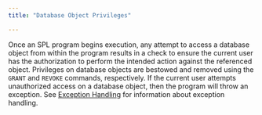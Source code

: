 ```yaml
---
title: "Database Object Privileges"

---
```


<div id="database_object_privileges" class="registered_link"></div>

Once an SPL program begins execution, any attempt to access a database object from within the program results in a check to ensure the current user has the authorization to perform the intended action against the referenced object. Privileges on database objects are bestowed and removed using the `GRANT` and `REVOKE` commands, respectively. If the current user attempts unauthorized access on a database object, then the program will throw an exception. See [Exception Handling](../../05_control_structures/07_exception_handling/#exception_handling) for information about exception handling.
